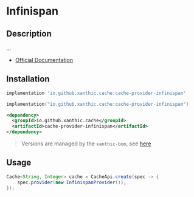 
# Infinispan

## Description

...

- [Official Documentation](https://infinispan.org/documentation/)

## Installation

<Tabs groupId="dependency">
<TabItem value="gradle-groovy" label="Gradle - Groovy">

```groovy
implementation 'io.github.xanthic.cache:cache-provider-infinispan'
```

</TabItem>
<TabItem value="gradle-kotlin" label="Gradle - Kotlin DSL">

```kotlin
implementation("io.github.xanthic.cache:cache-provider-infinispan")
```

</TabItem>
<TabItem value="maven" label="Maven">

```xml
<dependency>
  <groupId>io.github.xanthic.cache</groupId>
  <artifactId>cache-provider-infinispan</artifactId>
</dependency>
```

</TabItem>
</Tabs>

> Versions are managed by the `xanthic-bom`, see [here](../getting-started/installation)

## Usage

```java
Cache<String, Integer> cache = CacheApi.create(spec -> {
    spec.provider(new InfinispanProvider());
});
```
